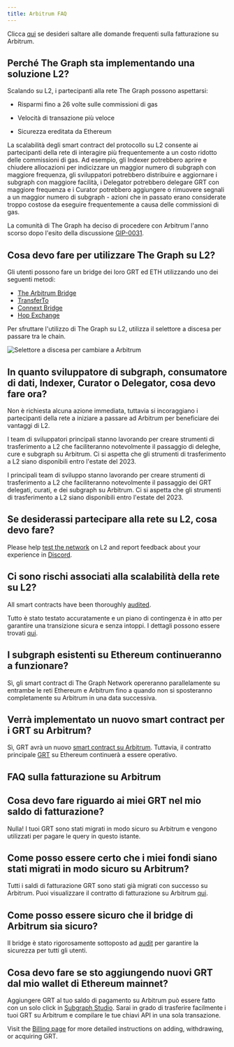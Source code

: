 ```yaml
---
title: Arbitrum FAQ
---
```


Clicca [qui](#billing-on-arbitrum-faqs) se desideri saltare alle domande frequenti sulla fatturazione su Arbitrum.

## Perché The Graph sta implementando una soluzione L2?

Scalando su L2, i partecipanti alla rete The Graph possono aspettarsi:

- Risparmi fino a 26 volte sulle commissioni di gas

- Velocità di transazione più veloce

- Sicurezza ereditata da Ethereum

La scalabilità degli smart contract del protocollo su L2 consente ai partecipanti della rete di interagire più frequentemente a un costo ridotto delle commissioni di gas. Ad esempio, gli Indexer potrebbero aprire e chiudere allocazioni per indicizzare un maggior numero di subgraph con maggiore frequenza, gli sviluppatori potrebbero distribuire e aggiornare i subgraph con maggiore facilità, i Delegator potrebbero delegare GRT con maggiore frequenza e i Curator potrebbero aggiungere o rimuovere segnali a un maggior numero di subgraph - azioni che in passato erano considerate troppo costose da eseguire frequentemente a causa delle commissioni di gas.

La comunità di The Graph ha deciso di procedere con Arbitrum l'anno scorso dopo l'esito della discussione [GIP-0031](https://forum.thegraph.com/t/gip-0031-arbitrum-grt-bridge/3305).

## Cosa devo fare per utilizzare The Graph su L2?

Gli utenti possono fare un bridge dei loro GRT ed ETH utilizzando uno dei seguenti metodi:

- [The Arbitrum Bridge](https://bridge.arbitrum.io/?l2ChainId=42161)
- [TransferTo](https://transferto.xyz/swap)
- [Connext Bridge](https://bridge.connext.network/)
- [Hop Exchange](https://app.hop.exchange/#/send?token=ETH)

Per sfruttare l'utilizzo di The Graph su L2, utilizza il selettore a discesa per passare tra le chain.

![Selettore a discesa per cambiare a Arbitrum](/img/arbitrum-screenshot-toggle.png)

## In quanto sviluppatore di subgraph, consumatore di dati, Indexer, Curator o Delegator, cosa devo fare ora?

Non è richiesta alcuna azione immediata, tuttavia si incoraggiano i partecipanti della rete a iniziare a passare ad Arbitrum per beneficiare dei vantaggi di L2.

I team di sviluppatori principali stanno lavorando per creare strumenti di trasferimento a L2 che faciliteranno notevolmente il passaggio di deleghe, cure e subgraph su Arbitrum. Ci si aspetta che gli strumenti di trasferimento a L2 siano disponibili entro l'estate del 2023.

I principali team di sviluppo stanno lavorando per creare strumenti di trasferimento a L2 che faciliteranno notevolmente il passaggio dei GRT delegati, curati, e dei subgraph su Arbitrum. Ci si aspetta che gli strumenti di trasferimento a L2 siano disponibili entro l'estate del 2023.

## Se desiderassi partecipare alla rete su L2, cosa devo fare?

Please help [test the network](https://testnet.thegraph.com/explorer) on L2 and report feedback about your experience in [Discord](https://discord.gg/graphprotocol).

## Ci sono rischi associati alla scalabilità della rete su L2?

All smart contracts have been thoroughly [audited](https://github.com/graphprotocol/contracts/blob/main/packages/contracts/audits/OpenZeppelin/2022-07-graph-arbitrum-bridge-audit.pdf).

Tutto è stato testato accuratamente e un piano di contingenza è in atto per garantire una transizione sicura e senza intoppi. I dettagli possono essere trovati [qui](https://forum.thegraph.com/t/gip-0037-the-graph-arbitrum-deployment-with-linear-rewards-minted-in-l2/3551#risks-and-security-considerations-20).

## I subgraph esistenti su Ethereum continueranno a funzionare?

Sì, gli smart contract di The Graph Network opereranno parallelamente su entrambe le reti Ethereum e Arbitrum fino a quando non si sposteranno completamente su Arbitrum in una data successiva.

## Verrà implementato un nuovo smart contract per i GRT su Arbitrum?

Sì, GRT avrà un nuovo [smart contract su Arbitrum](https://arbiscan.io/address/0x9623063377ad1b27544c965ccd7342f7ea7e88c7). Tuttavia, il contratto principale [GRT](https://etherscan.io/token/0xc944e90c64b2c07662a292be6244bdf05cda44a7) su Ethereum continuerà a essere operativo.

## FAQ sulla fatturazione su Arbitrum

## Cosa devo fare riguardo ai miei GRT nel mio saldo di fatturazione?

Nulla! I tuoi GRT sono stati migrati in modo sicuro su Arbitrum e vengono utilizzati per pagare le query in questo istante.

## Come posso essere certo che i miei fondi siano stati migrati in modo sicuro su Arbitrum?

Tutti i saldi di fatturazione GRT sono stati già migrati con successo su Arbitrum. Puoi visualizzare il contratto di fatturazione su Arbitrum [qui](https://arbiscan.io/address/0x1B07D3344188908Fb6DEcEac381f3eE63C48477a).

## Come posso essere sicuro che il bridge di Arbitrum sia sicuro?

Il bridge è stato rigorosamente sottoposto ad [audit](https://code4rena.com/contests/2022-10-the-graph-l2-bridge-contest) per garantire la sicurezza per tutti gli utenti.

## Cosa devo fare se sto aggiungendo nuovi GRT dal mio wallet di Ethereum mainnet?

Aggiungere GRT al tuo saldo di pagamento su Arbitrum può essere fatto con un solo click in [Subgraph Studio](https://thegraph.com/studio/). Sarai in grado di trasferire facilmente i tuoi GRT su Arbitrum e compilare le tue chiavi API in una sola transazione.

Visit the [Billing page](/billing/) for more detailed instructions on adding, withdrawing, or acquiring GRT.
